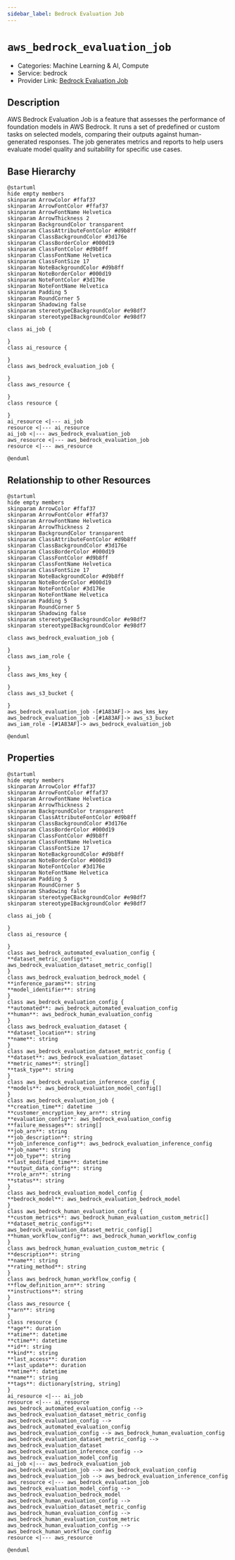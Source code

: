 ```yaml
---
sidebar_label: Bedrock Evaluation Job
---
```


# `aws_bedrock_evaluation_job`

- Categories: Machine Learning & AI, Compute
- Service: bedrock
- Provider Link: [Bedrock Evaluation Job](https://docs.aws.amazon.com/bedrock/latest/userguide/evaluation-jobs.html)

## Description

AWS Bedrock Evaluation Job is a feature that assesses the performance of foundation models in AWS Bedrock. It runs a set of predefined or custom tasks on selected models, comparing their outputs against human-generated responses. The job generates metrics and reports to help users evaluate model quality and suitability for specific use cases.

## Base Hierarchy

<ZoomPanPinch>

```kroki imgType="plantuml" imgAlt="Hierarchy of Bedrock Evaluation Job"
@startuml
hide empty members
skinparam ArrowColor #ffaf37
skinparam ArrowFontColor #ffaf37
skinparam ArrowFontName Helvetica
skinparam ArrowThickness 2
skinparam BackgroundColor transparent
skinparam ClassAttributeFontColor #d9b8ff
skinparam ClassBackgroundColor #3d176e
skinparam ClassBorderColor #000d19
skinparam ClassFontColor #d9b8ff
skinparam ClassFontName Helvetica
skinparam ClassFontSize 17
skinparam NoteBackgroundColor #d9b8ff
skinparam NoteBorderColor #000d19
skinparam NoteFontColor #3d176e
skinparam NoteFontName Helvetica
skinparam Padding 5
skinparam RoundCorner 5
skinparam Shadowing false
skinparam stereotypeCBackgroundColor #e98df7
skinparam stereotypeIBackgroundColor #e98df7

class ai_job {

}
class ai_resource {

}
class aws_bedrock_evaluation_job {

}
class aws_resource {

}
class resource {

}
ai_resource <|--- ai_job
resource <|--- ai_resource
ai_job <|--- aws_bedrock_evaluation_job
aws_resource <|--- aws_bedrock_evaluation_job
resource <|--- aws_resource

@enduml
```

</ZoomPanPinch>

## Relationship to other Resources

<ZoomPanPinch>

```kroki imgType="plantuml" imgAlt="Diagram of Bedrock Evaluation Job resource relationships"
@startuml
hide empty members
skinparam ArrowColor #ffaf37
skinparam ArrowFontColor #ffaf37
skinparam ArrowFontName Helvetica
skinparam ArrowThickness 2
skinparam BackgroundColor transparent
skinparam ClassAttributeFontColor #d9b8ff
skinparam ClassBackgroundColor #3d176e
skinparam ClassBorderColor #000d19
skinparam ClassFontColor #d9b8ff
skinparam ClassFontName Helvetica
skinparam ClassFontSize 17
skinparam NoteBackgroundColor #d9b8ff
skinparam NoteBorderColor #000d19
skinparam NoteFontColor #3d176e
skinparam NoteFontName Helvetica
skinparam Padding 5
skinparam RoundCorner 5
skinparam Shadowing false
skinparam stereotypeCBackgroundColor #e98df7
skinparam stereotypeIBackgroundColor #e98df7

class aws_bedrock_evaluation_job {

}
class aws_iam_role {

}
class aws_kms_key {

}
class aws_s3_bucket {

}
aws_bedrock_evaluation_job -[#1A83AF]-> aws_kms_key
aws_bedrock_evaluation_job -[#1A83AF]-> aws_s3_bucket
aws_iam_role -[#1A83AF]-> aws_bedrock_evaluation_job

@enduml
```

</ZoomPanPinch>

## Properties

<ZoomPanPinch>

```kroki imgType="plantuml" imgAlt="Diagram of Bedrock Evaluation Job data model"
@startuml
hide empty members
skinparam ArrowColor #ffaf37
skinparam ArrowFontColor #ffaf37
skinparam ArrowFontName Helvetica
skinparam ArrowThickness 2
skinparam BackgroundColor transparent
skinparam ClassAttributeFontColor #d9b8ff
skinparam ClassBackgroundColor #3d176e
skinparam ClassBorderColor #000d19
skinparam ClassFontColor #d9b8ff
skinparam ClassFontName Helvetica
skinparam ClassFontSize 17
skinparam NoteBackgroundColor #d9b8ff
skinparam NoteBorderColor #000d19
skinparam NoteFontColor #3d176e
skinparam NoteFontName Helvetica
skinparam Padding 5
skinparam RoundCorner 5
skinparam Shadowing false
skinparam stereotypeCBackgroundColor #e98df7
skinparam stereotypeIBackgroundColor #e98df7

class ai_job {

}
class ai_resource {

}
class aws_bedrock_automated_evaluation_config {
**dataset_metric_configs**: aws_bedrock_evaluation_dataset_metric_config[]
}
class aws_bedrock_evaluation_bedrock_model {
**inference_params**: string
**model_identifier**: string
}
class aws_bedrock_evaluation_config {
**automated**: aws_bedrock_automated_evaluation_config
**human**: aws_bedrock_human_evaluation_config
}
class aws_bedrock_evaluation_dataset {
**dataset_location**: string
**name**: string
}
class aws_bedrock_evaluation_dataset_metric_config {
**dataset**: aws_bedrock_evaluation_dataset
**metric_names**: string[]
**task_type**: string
}
class aws_bedrock_evaluation_inference_config {
**models**: aws_bedrock_evaluation_model_config[]
}
class aws_bedrock_evaluation_job {
**creation_time**: datetime
**customer_encryption_key_arn**: string
**evaluation_config**: aws_bedrock_evaluation_config
**failure_messages**: string[]
**job_arn**: string
**job_description**: string
**job_inference_config**: aws_bedrock_evaluation_inference_config
**job_name**: string
**job_type**: string
**last_modified_time**: datetime
**output_data_config**: string
**role_arn**: string
**status**: string
}
class aws_bedrock_evaluation_model_config {
**bedrock_model**: aws_bedrock_evaluation_bedrock_model
}
class aws_bedrock_human_evaluation_config {
**custom_metrics**: aws_bedrock_human_evaluation_custom_metric[]
**dataset_metric_configs**: aws_bedrock_evaluation_dataset_metric_config[]
**human_workflow_config**: aws_bedrock_human_workflow_config
}
class aws_bedrock_human_evaluation_custom_metric {
**description**: string
**name**: string
**rating_method**: string
}
class aws_bedrock_human_workflow_config {
**flow_definition_arn**: string
**instructions**: string
}
class aws_resource {
**arn**: string
}
class resource {
**age**: duration
**atime**: datetime
**ctime**: datetime
**id**: string
**kind**: string
**last_access**: duration
**last_update**: duration
**mtime**: datetime
**name**: string
**tags**: dictionary[string, string]
}
ai_resource <|--- ai_job
resource <|--- ai_resource
aws_bedrock_automated_evaluation_config --> aws_bedrock_evaluation_dataset_metric_config
aws_bedrock_evaluation_config --> aws_bedrock_automated_evaluation_config
aws_bedrock_evaluation_config --> aws_bedrock_human_evaluation_config
aws_bedrock_evaluation_dataset_metric_config --> aws_bedrock_evaluation_dataset
aws_bedrock_evaluation_inference_config --> aws_bedrock_evaluation_model_config
ai_job <|--- aws_bedrock_evaluation_job
aws_bedrock_evaluation_job --> aws_bedrock_evaluation_config
aws_bedrock_evaluation_job --> aws_bedrock_evaluation_inference_config
aws_resource <|--- aws_bedrock_evaluation_job
aws_bedrock_evaluation_model_config --> aws_bedrock_evaluation_bedrock_model
aws_bedrock_human_evaluation_config --> aws_bedrock_evaluation_dataset_metric_config
aws_bedrock_human_evaluation_config --> aws_bedrock_human_evaluation_custom_metric
aws_bedrock_human_evaluation_config --> aws_bedrock_human_workflow_config
resource <|--- aws_resource

@enduml
```

</ZoomPanPinch>
